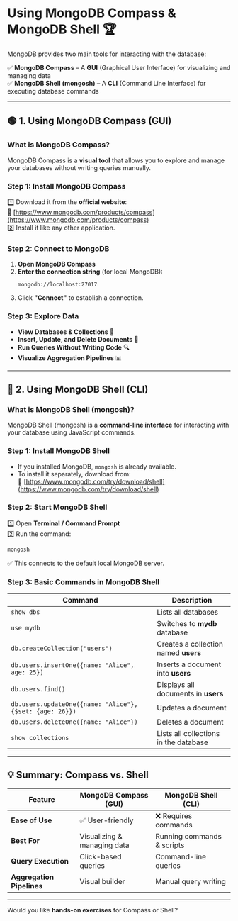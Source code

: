 # **Using MongoDB Compass & MongoDB Shell** 🏆  

MongoDB provides two main tools for interacting with the database:  

✅ **MongoDB Compass** – A **GUI** (Graphical User Interface) for visualizing and managing data  
✅ **MongoDB Shell (mongosh)** – A **CLI** (Command Line Interface) for executing database commands  

---

## **🟢 1. Using MongoDB Compass (GUI)**
### **What is MongoDB Compass?**  
MongoDB Compass is a **visual tool** that allows you to explore and manage your databases without writing queries manually.

### **Step 1: Install MongoDB Compass**  
1️⃣ Download it from the **official website**:  
🔗 [https://www.mongodb.com/products/compass](https://www.mongodb.com/products/compass)  
2️⃣ Install it like any other application.

### **Step 2: Connect to MongoDB**
1. **Open MongoDB Compass**  
2. **Enter the connection string** (for local MongoDB):  
   ```
   mongodb://localhost:27017
   ```
3. Click **"Connect"** to establish a connection.

### **Step 3: Explore Data**
- **View Databases & Collections** 🏢  
- **Insert, Update, and Delete Documents** 📝  
- **Run Queries Without Writing Code** 🔍  
- **Visualize Aggregation Pipelines** 📊  

---

## **🔵 2. Using MongoDB Shell (CLI)**
### **What is MongoDB Shell (mongosh)?**  
MongoDB Shell (mongosh) is a **command-line interface** for interacting with your database using JavaScript commands.

### **Step 1: Install MongoDB Shell**
- If you installed MongoDB, `mongosh` is already available.
- To install it separately, download from:  
  🔗 [https://www.mongodb.com/try/download/shell](https://www.mongodb.com/try/download/shell)

### **Step 2: Start MongoDB Shell**
1️⃣ Open **Terminal / Command Prompt**  
2️⃣ Run the command:  
   ```sh
   mongosh
   ```
   ✅ This connects to the default local MongoDB server.

### **Step 3: Basic Commands in MongoDB Shell**
| **Command** | **Description** |
|------------|---------------|
| `show dbs` | Lists all databases |
| `use mydb` | Switches to **mydb** database |
| `db.createCollection("users")` | Creates a collection named **users** |
| `db.users.insertOne({name: "Alice", age: 25})` | Inserts a document into **users** |
| `db.users.find()` | Displays all documents in **users** |
| `db.users.updateOne({name: "Alice"}, {$set: {age: 26}})` | Updates a document |
| `db.users.deleteOne({name: "Alice"})` | Deletes a document |
| `show collections` | Lists all collections in the database |

---

## **💡 Summary: Compass vs. Shell**
| **Feature** | **MongoDB Compass (GUI)** | **MongoDB Shell (CLI)** |
|------------|----------------|----------------|
| **Ease of Use** | ✅ User-friendly | ❌ Requires commands |
| **Best For** | Visualizing & managing data | Running commands & scripts |
| **Query Execution** | Click-based queries | Command-line queries |
| **Aggregation Pipelines** | Visual builder | Manual query writing |

---

Would you like **hands-on exercises** for Compass or Shell? 
